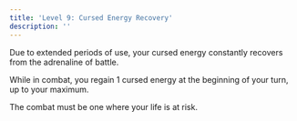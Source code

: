 ```yaml
---
title: 'Level 9: Cursed Energy Recovery'
description: ''
---
```


Due to extended periods of use, your cursed energy constantly recovers from the adrenaline of battle. 

While in combat, you regain 1 cursed energy at the beginning of your turn, up to your maximum. 

The combat must be one where your life is at risk.